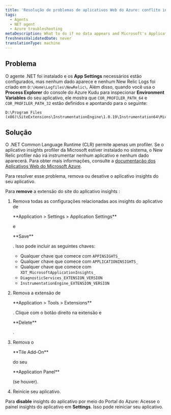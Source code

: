 ```yaml
---
title: 'Resolução de problemas de aplicativos Web do Azure: conflito insights de aplicativos'
tags:
  - Agents
  - NET agent
  - Azure troubleshooting
metaDescription: What to do if no data appears and Microsoft's Application Insights profiler is preventing the New Relic .NET profiler from instrumenting your app.
freshnessValidatedDate: never
translationType: machine
---
```


## Problema

O agente .NET foi instalado e os <DNT>**App Settings**</DNT> necessários estão configurados, mas nenhum dado aparece e nenhum New Relic Logs foi criado em `D:\Home\Logfiles\NewRelic\`. Além disso, quando você usa o <DNT>**Process Explorer**</DNT> do console do Azure Kudu para inspecionar <DNT>**Environment Variables**</DNT> do seu aplicativo, ele mostra que `COR_PROFILER_PATH_64` e `COR_PROFILER_PATH_32` estão definidos e apontando para o seguinte:

```
D:\Program Files (x86)\SiteExtensions\InstrumentationEngine\1.0.19\Instrumentation64\MicrosoftInstrumentationEngine_x64.dll
```

## Solução

O .NET Common Language Runtime (CLR) permite apenas um profiler. Se o aplicativo insights profiler da Microsoft estiver instalado no sistema, o New Relic profiler não irá instrumentar nenhum aplicativo e nenhum dado aparecerá. Para obter mais informações, consulte a [documentação dos Aplicativos Web do Microsoft Azure](https://docs.microsoft.com/en-us/azure/azure-monitor/app/azure-web-apps).

Para resolver esse problema, remova ou desative o aplicativo insights do seu aplicativo.

Para <DNT>**remove**</DNT> a extensão do site do aplicativo insights :

1. Remova todas as configurações relacionadas aos insights do aplicativo de

   <DNT>
     **Application > Settings > Application Settings**
   </DNT>

   e

   <DNT>
     **Save**
   </DNT>

   . Isso pode incluir as seguintes chaves:

   * Qualquer chave que comece com `APPINSIGHTS_`
   * Qualquer chave que comece com `APPLICATIONINSIGHTS_`
   * Qualquer chave que comece com `XDT_MicrosoftApplicationInsights_`
   * `DiagnosticServices_EXTENSION_VERSION`
   * `InstrumentationEngine_EXTENSION_VERSION`

2. Remova a extensão de

   <DNT>
     **Application > Tools > Extensions**
   </DNT>

   . Clique com o botão direito na extensão e

   <DNT>
     **Delete**
   </DNT>

   .

3. Remova o

   <DNT>
     **Tile Add-On**
   </DNT>

   do seu

   <DNT>
     **Application Panel**
   </DNT>

   (se houver).

4. Reinicie seu aplicativo.

Para <DNT>**disable**</DNT> insights do aplicativo por meio do Portal do Azure: Acesse o painel insights do aplicativo em <DNT>**Settings**</DNT>. Isso pode reiniciar seu aplicativo.
